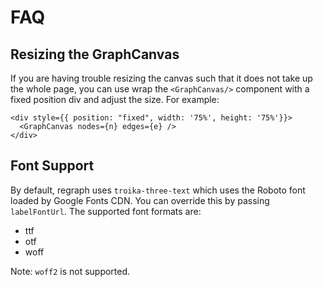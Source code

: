 
<Meta title="Docs/Getting Started/FAQ" />


# FAQ

## Resizing the GraphCanvas
If you are having trouble resizing the canvas such that it does not take up the whole page, you can
use wrap the `<GraphCanvas/>` component with a fixed position div and adjust the size. For example:
```
<div style={{ position: "fixed", width: '75%', height: '75%'}}>
  <GraphCanvas nodes={n} edges={e} />
</div>
```

## Font Support
By default, regraph uses `troika-three-text` which uses the Roboto font
loaded by Google Fonts CDN. You can override this by passing `labelFontUrl`.
The supported font formats are:

- ttf
- otf
- woff

Note: `woff2` is not supported.

<div style={{ height: 300, width: 300, position: 'relative', margin: '0 auto', background: 'white', borderRadius: 4, border: '1px solid rgba(0,0,0,.1)', boxShadow: 'rgb(0 0 0 / 10%) 0 1px 3px 0', overflow: 'hidden' }}>
  <Story id="demos-basic--special-characters" of={BasicStories.SpecialCharacters} />
</div>
